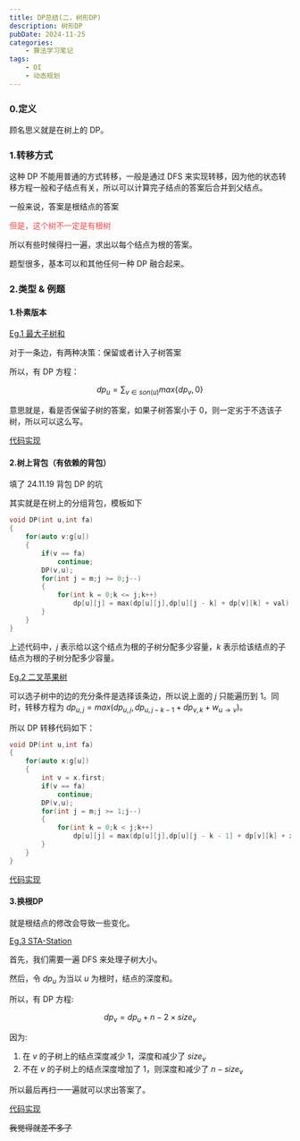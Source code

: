 ```yaml
---
title: DP总结(二，树形DP)
description: 树形DP
pubDate: 2024-11-25
categories:
    - 算法学习笔记
tags:
    - OI
    - 动态规划
---
```


### 0.定义

顾名思义就是在树上的 DP。

### 1.转移方式

这种 DP 不能用普通的方式转移，一般是通过 DFS 来实现转移，因为他的状态转移方程一般和子结点有关，所以可以计算完子结点的答案后合并到父结点。

一般来说，答案是根结点的答案

<p style = "color: #ff4444;">但是，这个树不一定是有根树</p>

所以有些时候得扫一遍，求出以每个结点为根的答案。

题型很多，基本可以和其他任何一种 DP 融合起来。

### 2.类型 & 例题

#### 1.朴素版本

[Eg.1 最大子树和](https://www.luogu.com.cn/problem/P1122)

对于一条边，有两种决策：保留或者计入子树答案

所以，有 DP 方程：

$$
dp _ u = \sum _ {v \in son(u)} max\{dp _ v,0\}
$$

意思就是，看是否保留子树的答案，如果子树答案小于 $0$，则一定劣于不选该子树，所以可以这么写。

[代码实现](https://www.luogu.com.cn/record/189893540)

#### 2.树上背包（有依赖的背包）

填了 24.11.19 背包 DP 的坑

其实就是在树上的分组背包，模板如下

```cpp
void DP(int u,int fa)
{
    for(auto v:g[u])
    {
        if(v == fa)
            continue;
        DP(v,u);
        for(int j = m;j >= 0;j--)
        {
            for(int k = 0;k <= j;k++)
                dp[u][j] = max(dp[u][j],dp[u][j - k] + dp[v][k] + val);
        }
    }
}
```

上述代码中，$j$ 表示给以这个结点为根的子树分配多少容量，$k$ 表示给该结点的子结点为根的子树分配多少容量。

[Eg.2 二叉苹果树](https://www.luogu.com.cn/problem/P2015)

可以选子树中的边的充分条件是选择该条边，所以说上面的 $j$ 只能遍历到 $1$。同时，转移方程为 $dp _ {u,j} = max(dp _ {u,j},dp _ {u,j - k - 1} + dp _ {v,k} + w _ {u \to v})$。

所以 DP 转移代码如下：

```cpp
void DP(int u,int fa)
{
    for(auto x:g[u])
    {
        int v = x.first;
        if(v == fa)
            continue;
        DP(v,u);
        for(int j = m;j >= 1;j--)
        {
            for(int k = 0;k < j;k++)
                dp[u][j] = max(dp[u][j],dp[u][j - k - 1] + dp[v][k] + x.second);
        }
    }
}
```

[代码实现](https://www.luogu.com.cn/record/191121210)

#### 3.换根DP

就是根结点的修改会导致一些变化。

[Eg.3 STA-Station](https://www.luogu.com.cn/problem/P3478)

首先，我们需要一遍 DFS 来处理子树大小。

然后，令 $dp _ u$ 为当以 $u$ 为根时，结点的深度和。

所以，有 DP 方程:

$$
dp _ v = dp _ u + n - 2 \times size _ v
$$

因为:
1. 在 $v$ 的子树上的结点深度减少 $1$，深度和减少了 $size _ v$
2. 不在 $v$ 的子树上的结点深度增加了 $1$，则深度和减少了 $n - size _ v$

所以最后再扫一一遍就可以求出答案了。

[代码实现](https://www.luogu.com.cn/record/162510543)

~~我觉得就差不多了~~
